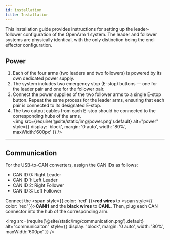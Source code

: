```yaml
---
id: installation
title: Installation
---
```

This installation guide provides instructions for setting up the leader-follower configuration of the OpenArm 1 system. The leader and follower systems are physically identical, with the only distinction being the end-effector configuration.

## Power 
1. Each of the four arms (two leaders and two followers) is powered by its own dedicated power supply.  
2. The system includes two emergency stop (E-stop) buttons — one for the leader pair and one for the follower pair.  
3. Connect the power supplies of the two follower arms to a single E-stop button. Repeat the same process for the leader arms, ensuring that each pair is connected to its designated E-stop.  
4. The two output cables from each E-stop should be connected to the corresponding hubs of the arms.  
<img src={require('@site/static/img/power.png').default} alt="power" style={{ display: 'block', margin: '0 auto', width: '80%', maxWidth:'600px' }} />
---
## Communication
For the USB-to-CAN converters, assign the CAN IDs as follows:  
- CAN ID 0: Right Leader  
- CAN ID 1: Left Leader 
- CAN ID 2: Right Follower  
- CAN ID 3: Left Follower  

Connect the <span style={{ color: 'red' }}>**red wires**</span> to <span style={{ color: 'red' }}>**CANH**</span> and the **black wires** to **CANL**. Then, plug each CAN connector into the hub of the corresponding arm.

<img src={require('@site/static/img/communication.png').default} alt="communicaiton" style={{ display: 'block', margin: '0 auto', width: '80%', maxWidth:'600px' }} />
